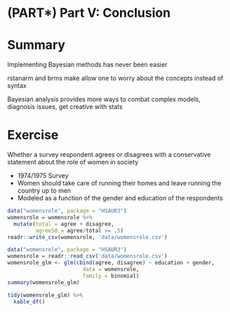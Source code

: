 # (PART\*) Part V: Conclusion {-}

# Summary

Implementing Bayesian methods has never been easier

<span class="pack">rstanarm</span> and <span class="pack">brms</span> make allow one to worry about the concepts instead of syntax

Bayesian analysis provides more ways to combat complex models, diagnosis issues, get creative with stats


# Exercise

Whether a survey respondent agrees or disagrees with a conservative statement about the role of women in society

- 1974/1975 Survey
- Women should take care of running their homes and leave running the country up to men
- Modeled as a function of the gender and education of the respondents



```r
data("womensrole", package = "HSAUR3")
womensrole = womensrole %>% 
  mutate(total = agree + disagree,
         agree50 = agree/total >= .5)
readr::write_csv(womensrole, 'data/womensrole.csv')
```

```r
data("womensrole", package = "HSAUR3")
womensrole = readr::read_csv('data/womensrole.csv')
womensrole_glm <- glm(cbind(agree, disagree) ~ education + gender,
                        data = womensrole, 
                        family = binomial)
summary(womensrole_glm)
```

```r
tidy(womensrole_glm) %>% 
  kable_df()
```